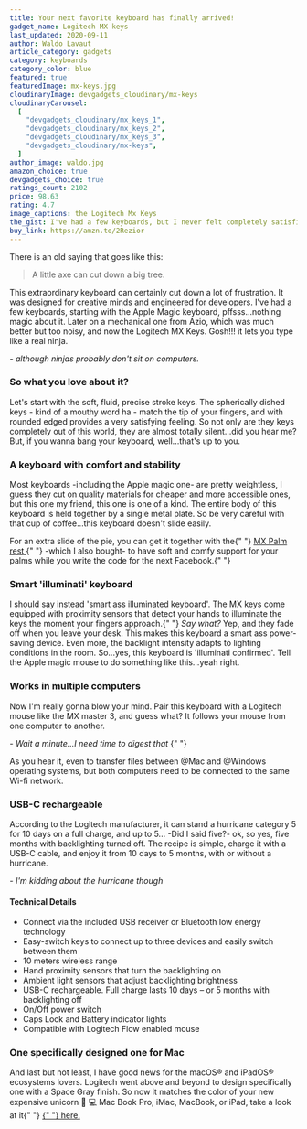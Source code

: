 ```yaml
---
title: Your next favorite keyboard has finally arrived!
gadget_name: Logitech MX keys
last_updated: 2020-09-11
author: Waldo Lavaut
article_category: gadgets
category: keyboards
category_color: blue
featured: true
featuredImage: mx-keys.jpg
cloudinaryImage: devgadgets_cloudinary/mx-keys
cloudinaryCarousel:
  [
    "devgadgets_cloudinary/mx_keys_1",
    "devgadgets_cloudinary/mx_keys_2",
    "devgadgets_cloudinary/mx_keys_3",
    "devgadgets_cloudinary/mx-keys",
  ]
author_image: waldo.jpg
amazon_choice: true
devgadgets_choice: true
ratings_count: 2102
price: 98.63
rating: 4.7
image_captions: the Logitech Mx Keys
the_gist: I've had a few keyboards, but I never felt completely satisfied with any of them, so after buying the MX master 2S -recommended by Wes Bos- mouse I discovered they also have a keyboard for programmers.
buy_link: https://amzn.to/2Rezior
---
```


<article className="mt-12 text-lg prose max-w-sm md:max-w-none text-cool-gray-500">
<p>There is an old saying that goes like this: </p>
<blockquote style={{color: "#475569"}} className="text-base">A little axe can cut down a big tree.</blockquote>
<p> This extraordinary keyboard can certainly cut down a lot of frustration. It was designed for creative minds and engineered for developers. I've had a few keyboards, starting with the Apple Magic keyboard, pffsss...nothing magic about it. Later on a mechanical one from Azio, which was much better but too noisy, and now the Logitech MX Keys. Gosh!!! it lets you type like a real ninja.</p>
  
<em className="text-base font-semibold text-cool-gray-600"> - although ninjas probably don't sit on computers.</em>

<h3>So what you love about it?</h3>
<p>
  Let's start with the soft, fluid, precise stroke keys. The spherically dished
  keys - kind of a mouthy word ha - match the tip of your fingers, and with
  rounded edged provides a very satisfying feeling. So not only are they keys
  completely out of this world, they are almost totally silent...did you hear
  me? But, if you wanna bang your keyboard, well...that's up to you.
</p>

<h3>A keyboard with comfort and stability</h3>
<p>
  Most keyboards -including the Apple magic one- are pretty weightless, I guess
  they cut on quality materials for cheaper and more accessible ones, but this
  one my friend, this one is one of a kind. The entire body of this keyboard is
  held together by a single metal plate. So be very careful with that cup of
  coffee...this keyboard doesn't slide easily.
</p>
<p>
  For an extra slide of the pie, you can get it together with the{" "}
  <a
    style={{ textDecoration: "underline", color: "#F47481" }}
    href="https://amzn.to/2GQ5KeN"
    target="\_blank"
    rel="noreferrer"
  >
    MX Palm rest
  </a>{" "}
  -which I also bought- to have soft and comfy support for your palms while you
  write the code for the next Facebook.{" "}
</p>

<Carousel carousel={props.carousel} />

<h3>Smart 'illuminati' keyboard</h3>
<p>
  I should say instead 'smart ass illuminated keyboard'. The MX keys come
  equipped with proximity sensors that detect your hands to illuminate the keys
  the moment your fingers approach.{" "}
  <em className="text-base font-semibold text-cool-gray-600">Say what?</em> Yep,
  and they fade off when you leave your desk. This makes this keyboard a smart
  ass power-saving device. Even more, the backlight intensity adapts to lighting
  conditions in the room. So...yes, this keyboard is 'illuminati confirmed'.
  Tell the Apple magic mouse to do something like this...yeah right.
</p>

<h3>Works in multiple computers</h3>
<p>
  Now I'm really gonna blow your mind. Pair this keyboard with a Logitech mouse
  like the MX master 3, and guess what? It follows your mouse from one computer
  to another.
</p>
<em className="text-base font-semibold text-cool-gray-600">
  - Wait a minute...I need time to digest that
</em>{" "}

<p>
  As you hear it, even to transfer files between @Mac and @Windows operating
  systems, but both computers need to be connected to the same Wi-fi network.
</p>

<BlogSecondaryImage carousel={props.carousel} />

<h3>USB-C rechargeable</h3>
<p>
  According to the Logitech manufacturer, it can stand a hurricane category 5
  for 10 days on a full charge, and up to 5... -Did I said five?- ok, so yes,
  five months with backlighting turned off. The recipe is simple, charge it with
  a USB-C cable, and enjoy it from 10 days to 5 months, with or without a
  hurricane.
</p>

<em className="text-base font-semibold text-cool-gray-600">
  - I'm kidding about the hurricane though
</em>

<h4>Technical Details</h4>

<ul>
<li>
  Connect via the included USB receiver or Bluetooth low energy technology
</li>

<li>
  Easy-switch keys to connect up to three devices and easily switch between them
</li>

<li>10 meters wireless range</li>

<li>Hand proximity sensors that turn the backlighting on</li>

<li>Ambient light sensors that adjust backlighting brightness</li>

<li>
  USB-C rechargeable. Full charge lasts 10 days – or 5 months with backlighting
  off
</li>

<li>On/Off power switch</li>

<li>Caps Lock and Battery indicator lights</li>

<li>Compatible with Logitech Flow enabled mouse</li>
</ul>

<h3>One specifically designed one for Mac</h3>

<p>
  And last but not least, I have good news for the macOS® and iPadOS® ecosystems
  lovers. Logitech went above and beyond to design specifically one with a Space
  Gray finish. So now it matches the color of your new expensive unicorn 🦄 💻
  Mac Book Pro, iMac, MacBook, or iPad, take a look at it{" "}
  <span>
    <a
      style={{ textDecoration: "underline", color: "#F47481" }}
      href="https://www.logitech.com/en-us/products/keyboards/mx-keys-mac-wireless-keyboard.920-009552.html"
      target="\_blank"
      rel="noreferrer"
    >
      {" "}
      here.
    </a>
  </span>
</p>

</article>
